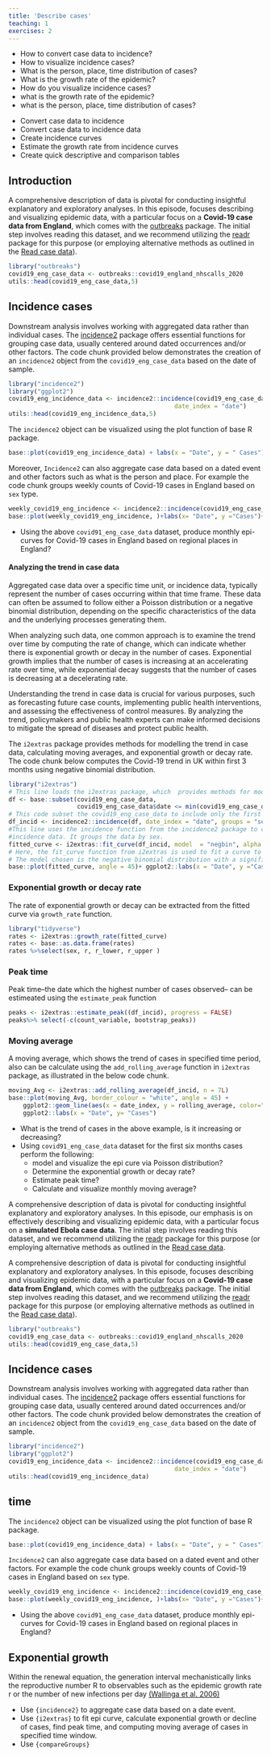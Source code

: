 ```yaml
---
title: 'Describe cases'
teaching: 1
exercises: 2
---
```


:::::::::::::::::::::::::::::::::::::: questions 
- How to convert case data to incidence? 
- How to visualize incidence cases?
- What is the person, place, time distribution of cases?
- What is the growth rate of the epidemic?
- How do you visualize incidence cases?
- what is the growth rate of the epidemic?
- what is the person, place, time distribution of cases?
<!-- - what are the epidemiological characteristics of the infection? -->

::::::::::::::::::::::::::::::::::::::::::::::::

::::::::::::::::::::::::::::::::::::: objectives
- Convert case data to incidence 
- Convert case data to incidence data
- Create incidence curves
- Estimate the growth rate from incidence curves
- Create quick descriptive and comparison tables

::::::::::::::::::::::::::::::::::::::::::::::::

## Introduction
A comprehensive description of data is pivotal for conducting insightful explanatory and exploratory analyses. In this episode, focuses describing and visualizing epidemic data, with a particular focus on a **Covid-19 case data from England**, which comes with the [outbreaks](http://www.reconverse.org/outbreaks/) package. The initial step involves reading this dataset, and we recommend utilizing the [readr](../links.md#readr) package for this purpose (or employing alternative methods as outlined in the [Read case data](../episodes/read-cases.Rmd)).

```r
library("outbreaks")
covid19_eng_case_data <- outbreaks::covid19_england_nhscalls_2020
utils::head(covid19_eng_case_data,5)
```
## Incidence cases

Downstream analysis involves working with aggregated data rather than individual cases. The  [incidence2]((https://www.reconverse.org/incidence2/articles/incidence2.html){.external target="_blank"}) package offers essential functions for grouping case data, usually centered around dated occurrences and/or other factors.  The code chunk provided below demonstrates the creation of an `incidence2` object from the `covid19_eng_case_data` based on the  date of sample.

```r
library("incidence2")
library("ggplot2")
covid19_eng_incidence_data <- incidence2::incidence(covid19_eng_case_data, 
                                              date_index = "date")
utils::head(covid19_eng_incidence_data,5)
```

The `incidence2` object can be visualized using the plot function of base R package. 
```r
base::plot(covid19_eng_incidence_data) + labs(x = "Date", y = " Cases")+theme(axis.text.x = element_text(angle = 45, vjust = 0.5, hjust=1))
```

Moreover, `Incidence2` can also aggregate case data based on a dated event and other factors such as  what is the person and place. For example the code chunk groups weekly counts of Covid-19 cases in England based on  `sex` type.

```r
weekly_covid19_eng_incidence <- incidence2::incidence(covid19_eng_case_data, date_index = "date", interval = "week", groups = "sex")
base::plot(weekly_covid19_eng_incidence, )+labs(x= "Date", y ="Cases")+ theme(axis.text.x = element_text(angle = 45, vjust = 1, hjust=1))
```


::::::::::::::::::::::::::::::::::::: challenge 

- Using the above `covid91_eng_case_data`  dataset, produce monthly epi-curves for Covid-19 cases in England based on  regional places in England?

::::::::::::::::::::::::::::::::::::::::::::::::

<!-- https://gitlab.renkulab.io/the-graph-courses/further-data-analysis-with-r-staging/-/tree/master/ch06_basic_geospatial_viz/lessons -->
#### Analyzing the trend in case data

Aggregated case data over a specific time unit, or incidence data, typically represent the number of cases occurring within that time frame. These data can often be assumed to follow either a Poisson distribution or a negative binomial distribution, depending on the specific characteristics of the data and the underlying processes generating them.

When analyzing such data, one common approach is to examine the trend over time by computing the rate of change, which can indicate whether there is exponential growth or decay in the number of cases. Exponential growth implies that the number of cases is increasing at an accelerating rate over time, while exponential decay suggests that the number of cases is decreasing at a decelerating rate.

Understanding the trend in case data is crucial for various purposes, such as forecasting future case counts, implementing public health interventions, and assessing the effectiveness of control measures. By analyzing the trend, policymakers and public health experts can make informed decisions to mitigate the spread of diseases and protect public health.


The `i2extras` package provides methods for modelling the trend in case data, calculating moving averages, and exponential growth or decay rate. The code chunk below computes the Covid-19 trend in UK within first 3 months using negative binomial distribution. 


```r
library("i2extras")
# This line loads the i2extras package, which  provides methods for modeling trends in case data.
df <- base::subset(covid19_eng_case_data, 
                   covid19_eng_case_data$date <= min(covid19_eng_case_data$date)+90)
# This code subset the covid19_eng_case_data to include only the first 3 months of data.
df_incid <- incidence2::incidence(df, date_index = "date", groups = "sex")
#This line uses the incidence function from the incidence2 package to compute the
#incidence data. It groups the data by sex.
fitted_curve <- i2extras::fit_curve(df_incid, model  = "negbin", alpha = 0.05)
# Here, the fit_curve function from i2extras is used to fit a curve to the incidence data.
# The model chosen is the negative binomial distribution with a significance level (alpha) of 0.05.
base::plot(fitted_curve, angle = 45)+ ggplot2::labs(x = "Date", y ="Cases")
```

### Exponential growth or decay rate

The rate of exponential growth or decay can be extracted from the fitted curve via `growth_rate` function.

```r
library("tidyverse")
rates <- i2extras::growth_rate(fitted_curve)
rates <- base::as.data.frame(rates)
rates %>%select(sex, r, r_lower, r_upper )
```

### Peak time
Peak time--the date which the highest number of cases observed-- can be estimeated using the `estimate_peak` function
```r
peaks <- i2extras::estimate_peak((df_incid), progress = FALSE)
peaks%>% select(-c(count_variable, bootstrap_peaks))
```

### Moving average

A moving average, which shows the trend of cases in specified time period, also can be calculate using the `add_rolling_average` function in `i2extras` package, as illustrated in the below code chunk.

```r
moving_Avg <- i2extras::add_rolling_average(df_incid, n = 7L)
base::plot(moving_Avg, border_colour = "white", angle = 45) +
    ggplot2::geom_line(aes(x = date_index, y = rolling_average, color="red"))+
    ggplot2::labs(x = "Date", y= "Cases")
```

::::::::::::::::::::::::::::::::::::: challenge 

- What is the trend of cases in the above example, is it increasing or decreasing?
- Using  `covid91_eng_case_data` dataset for the first six months cases perform the following:
  - model and visualize the epi cure via Poisson distribution?
  - Determine the exponential growth or decay rate?
  - Estimate peak time?
  - Calculate and visualize monthly moving average?

::::::::::::::::::::::::::::::::::::::::::::::::

A comprehensive description of data is pivotal for conducting insightful explanatory and exploratory analyses. In this episode, our emphasis is on effectively describing and visualizing epidemic data, with a particular focus on a **simulated Ebola case data**. The initial step involves reading this dataset, and we recommend utilizing the [readr](../links.md#readr) package for this purpose (or employing alternative methods as outlined in the [Read case data](../episodes/read-cases.Rmd).

A comprehensive description of data is pivotal for conducting insightful explanatory and exploratory analyses. In this episode, focuses describing and visualizing epidemic data, with a particular focus on a **Covid-19 case data from England**, which comes with the [outbreaks](http://www.reconverse.org/outbreaks/) package. The initial step involves reading this dataset, and we recommend utilizing the [readr](../links.md#readr) package for this purpose (or employing alternative methods as outlined in the [Read case data](../episodes/read-cases.Rmd)).

```r
library("outbreaks")
covid19_eng_case_data <- outbreaks::covid19_england_nhscalls_2020
utils::head(covid19_eng_case_data,5)
```
## Incidence cases

Downstream analysis involves working with aggregated data rather than individual cases. The  [incidence2]((https://www.reconverse.org/incidence2/articles/incidence2.html){.external target="_blank"}) package offers essential functions for grouping case data, usually centered around dated occurrences and/or other factors.  The code chunk provided below demonstrates the creation of an `incidence2` object from the `covid19_eng_case_data` based on the  date of sample.

```r
library("incidence2")
library("ggplot2")
covid19_eng_incidence_data <- incidence2::incidence(covid19_eng_case_data, 
                                              date_index = "date")
utils::head(covid19_eng_incidence_data)
```

## time


The `incidence2` object can be visualized using the plot function of base R package. 
```r
base::plot(covid19_eng_incidence_data) + labs(x = "Date", y = " Cases")+theme(axis.text.x = element_text(angle = 90, vjust = 0.5, hjust=1))
```

`Incidence2` can also aggregate case data based on a dated event and other factors. For example the code chunk groups weekly counts of Covid-19 cases in England based on  `sex` type.

```r
weekly_covid19_eng_incidence <- incidence2::incidence(covid19_eng_case_data, date_index = "date", interval = "week", groups = "sex")
base::plot(weekly_covid19_eng_incidence, )+labs(x= "Date", y ="Cases")+ theme(axis.text.x = element_text(angle = 90, vjust = 0.5, hjust=1))
```


::::::::::::::::::::::::::::::::::::: challenge 

- Using the above `covid91_eng_case_data`  dataset, produce monthly epi-curves for Covid-19 cases in England based on  regional places in England?

::::::::::::::::::::::::::::::::::::::::::::::::

<!-- https://gitlab.renkulab.io/the-graph-courses/further-data-analysis-with-r-staging/-/tree/master/ch06_basic_geospatial_viz/lessons -->


## Exponential growth

Within the renewal equation, the generation interval mechanistically links the reproductive number R to observables such as the epidemic growth rate r or the number of new infections per day [(Wallinga et al. 2006)](https://royalsocietypublishing.org/doi/10.1098/rspb.2006.3754)

::::::::::::::::::::::::::::::::::::: keypoints 

- Use `{incidence2}` to aggregate case data based on a date event.  
- Use `{i2extras}` to fit epi curve,  calculate exponential growth or decline of cases, find peak time, and computing moving average of cases in specified time window.
- Use `{compareGroups}`

::::::::::::::::::::::::::::::::::::::::::::::::

